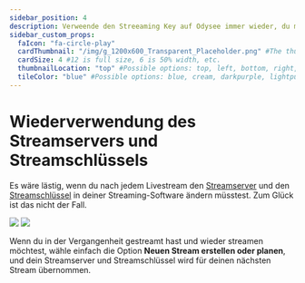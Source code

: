 ---
sidebar_position: 4
description: Verweende den Streeaming Key auf Odysee immer wieder, du musst diesen nicht dauernd ändern.
sidebar_custom_props:
  faIcon: "fa-circle-play"
  cardThumbnail: "/img/g_1200x600_Transparent_Placeholder.png" #The thumbnail on the category card.
  cardSize: 4 #12 is full size, 6 is 50% width, etc.
  thumbnailLocation: "top" #Possible options: top, left, bottom, right, none
  tileColor: "blue" #Possible options: blue, cream, darkpurple, lightpurple, mauve, orange, pink, none
---


# Wiederverwendung des Streamservers und Streamschlüssels

Es wäre lästig, wenn du nach jedem Livestream den [Streamserver](https://odysee.com/$/livestream?t=Setup) und den [Streamschlüssel](https://odysee.com/$/livestream?t=Setup) in deiner Streaming-Software ändern müsstest. Zum Glück ist das nicht der Fall. 

<Image src="/img/de/stream_key_and_stream_server_screen_dark.png#dark" />
<Image src="/img/de/stream_key_and_stream_server_screen_light.png#light" />

Wenn du in der Vergangenheit gestreamt hast und wieder streamen möchtest, wähle einfach die Option **Neuen Stream erstellen oder planen**, und dein Streamserver und Streamschlüssel wird für deinen nächsten Stream übernommen.
